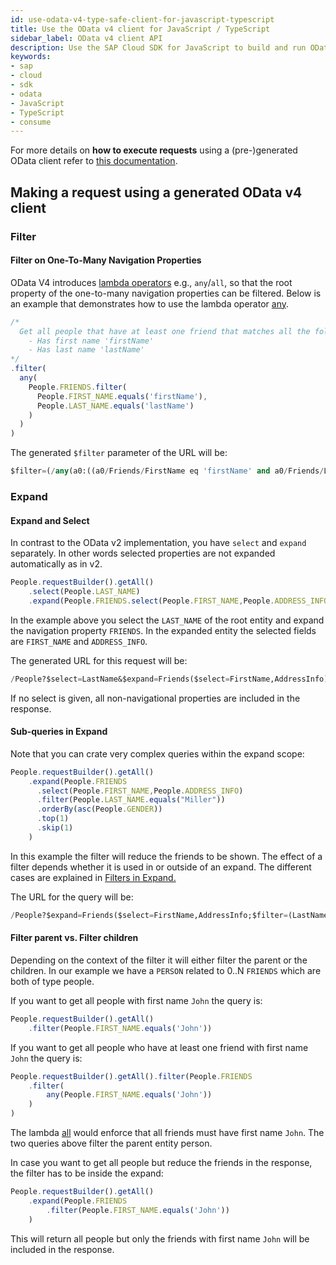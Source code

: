 ```yaml
---
id: use-odata-v4-type-safe-client-for-javascript-typescript
title: Use the OData v4 client for JavaScript / TypeScript
sidebar_label: OData v4 client API
description: Use the SAP Cloud SDK for JavaScript to build and run OData v4 requests in a type-safe way.
keywords:
- sap
- cloud
- sdk
- odata
- JavaScript
- TypeScript
- consume
---
```


For more details on **how to execute requests** using a (pre-)generated OData client refer to [this documentation](./executing-a-request-using-a-generated-odata-v2-v4-client-with-sap-cloud-sdk-for-javascript).

## Making a request using a generated OData v4 client

### Filter

#### Filter on One-To-Many Navigation Properties

OData V4 introduces [lambda operators](http://docs.oasis-open.org/odata/odata/v4.01/odata-v4.01-part2-url-conventions.html#sec_LambdaOperators) e.g., `any`/`all`, so that the root property of the one-to-many navigation properties can be filtered.
Below is an example that demonstrates how to use the lambda operator [any](pathname:///api/1.28.1/modules/sap_cloud_sdk_core#any).

```ts
/*
  Get all people that have at least one friend that matches all the following conditions:
    - Has first name 'firstName'
    - Has last name 'lastName'
*/
.filter(
  any(
    People.FRIENDS.filter(
      People.FIRST_NAME.equals('firstName'),
      People.LAST_NAME.equals('lastName')
    )
  )
)
```
The generated `$filter` parameter of the URL will be:
```sql
$filter=(/any(a0:((a0/Friends/FirstName eq 'firstName' and a0/Friends/LastName eq 'lastName'))))
```

### Expand

#### Expand and Select

In contrast to the OData v2 implementation, you have `select` and `expand` separately.
In other words selected properties are not expanded automatically as in v2.

```ts
People.requestBuilder().getAll()
    .select(People.LAST_NAME)
    .expand(People.FRIENDS.select(People.FIRST_NAME,People.ADDRESS_INFO))
```

In the example above you select the `LAST_NAME` of the root entity and expand the navigation property `FRIENDS`.
In the expanded entity the selected fields are `FIRST_NAME` and `ADDRESS_INFO`.

The generated URL for this request will be:
```sql
/People?$select=LastName&$expand=Friends($select=FirstName,AddressInfo)
```
If no select is given, all non-navigational properties are included in the response.

#### Sub-queries in Expand

Note that you can crate very complex queries within the expand scope:
```ts
People.requestBuilder().getAll()
    .expand(People.FRIENDS
      .select(People.FIRST_NAME,People.ADDRESS_INFO)
      .filter(People.LAST_NAME.equals("Miller"))
      .orderBy(asc(People.GENDER))
      .top(1)
      .skip(1)
    )
```

In this example the filter will reduce the friends to be shown.
The effect of a filter depends whether it is used in or outside of an expand.
The different cases are explained in [Filters in Expand.](#filterParentChildren)

The URL for the query will be:
```sql
/People?$expand=Friends($select=FirstName,AddressInfo;$filter=(LastName eq 'Miller');$skip=1;$top=1;$orderby=Gender asc)
```

#### Filter parent vs. Filter children <a name="filterParentChildren"/>

Depending on the context of the filter it will either filter the parent or the children.
In our example we have a `PERSON` related to 0..N `FRIENDS` which are both of type people.

If you want to get all people with first name `John` the query is:

```ts
People.requestBuilder().getAll()
    .filter(People.FIRST_NAME.equals('John'))
```

If you want to get all people who have at least one friend with first name `John` the query is:

```ts
People.requestBuilder().getAll().filter(People.FRIENDS
    .filter(
        any(People.FIRST_NAME.equals('John'))
    )
)
```
The lambda [all](pathname:///api/1.28.1/modules/sap_cloud_sdk_core#all) would enforce that all friends must have first name `John`.
The two queries above filter the parent entity person.

In case you want to get all people but reduce the friends in the response, the filter has to be inside the expand:

```ts
People.requestBuilder().getAll()
    .expand(People.FRIENDS
        .filter(People.FIRST_NAME.equals('John'))
    )
```
This will return all people but only the friends with first name `John` will be included in the response.
